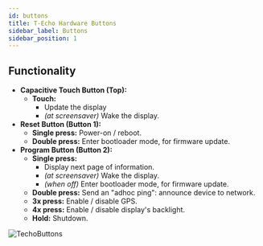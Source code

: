 ```yaml
---
id: buttons
title: T-Echo Hardware Buttons
sidebar_label: Buttons
sidebar_position: 1
---
```


## Functionality

- **Capacitive Touch Button (Top):**<br />
  - **Touch:**
    - Update the display
    - _(at screensaver)_ Wake the display.
- **Reset Button (Button 1):**
  - **Single press:** Power-on / reboot.
  - **Double press:** Enter bootloader mode, for firmware update.
- **Program Button (Button 2):**
  - **Single press:**
    - Display next page of information.
    - _(at screensaver)_ Wake the display.
    - _(when off)_ Enter bootloader mode, for firmware update.
  - **Double press:** Send an "adhoc ping": announce device to network.
  - **3x press:** Enable / disable GPS.
  - **4x press:** Enable / disable display's backlight.
  - **Hold:** Shutdown.

![TechoButtons](/img/hardware/t-echo-lilygo.webp)
